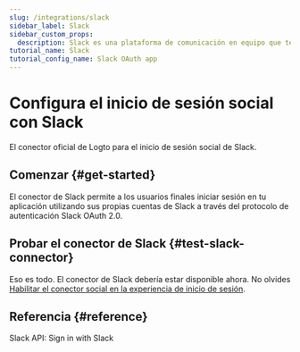 ```yaml
---
slug: /integrations/slack
sidebar_label: Slack
sidebar_custom_props:
  description: Slack es una plataforma de comunicación en equipo que te permite conectarte con tu equipo.
tutorial_name: Slack
tutorial_config_name: Slack OAuth app
---
```




# Configura el inicio de sesión social con Slack

El conector oficial de Logto para el inicio de sesión social de Slack.

<GuideTip />

## Comenzar \{#get-started}

El conector de Slack permite a los usuarios finales iniciar sesión en tu aplicación utilizando sus propias cuentas de Slack a través del protocolo de autenticación Slack OAuth 2.0.

<Integration />

## Probar el conector de Slack \{#test-slack-connector}

Eso es todo. El conector de Slack debería estar disponible ahora. No olvides [Habilitar el conector social en la experiencia de inicio de sesión](/connectors/social-connectors/#enable-social-sign-in).

## Referencia \{#reference}

<Url href="https://api.slack.com/authentication/sign-in-with-slack">
  Slack API: Sign in with Slack
</Url>
